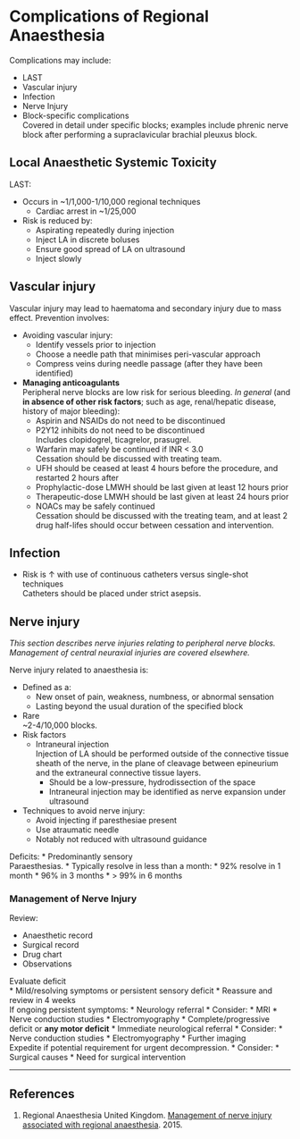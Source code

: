 # Complications of Regional Anaesthesia

Complications may include:

* LAST
* Vascular injury
* Infection
* Nerve Injury
* Block-specific complications  
Covered in detail under specific blocks; examples include phrenic nerve block after performing a supraclavicular brachial pleuxus block.


## Local Anaesthetic Systemic Toxicity

LAST:

* Occurs in ~1/1,000-1/10,000 regional techniques
	* Cardiac arrest in ~1/25,000
* Risk is reduced by:
	* Aspirating repeatedly during injection
	* Inject LA in discrete boluses
	* Ensure good spread of LA on ultrasound
	* Inject slowly

## Vascular injury

Vascular injury may lead to haematoma and secondary injury due to mass effect. Prevention involves:

* Avoiding vascular injury:
	* Identify vessels prior to injection
	* Choose a needle path that minimises peri-vascular approach
	* Compress veins during needle passage (after they have been identified)
* **Managing anticoagulants**  
Peripheral nerve blocks are low risk for serious bleeding. *In general* (and **in absence of other risk factors**; such as age, renal/hepatic disease, history of major bleeding):
	* Aspirin and NSAIDs do not need to be discontinued  
	* P2Y12 inhibits do not need to be discontinued  
	Includes clopidogrel, ticagrelor, prasugrel.
	* Warfarin may safely be continued if INR < 3.0  
	Cessation should be discussed with treating team.
	* UFH should be ceased at least 4 hours before the procedure, and restarted 2 hours after
	* Prophylactic-dose LMWH should be last given at least 12 hours prior
	* Therapeutic-dose LMWH should be last given at least 24 hours prior
	* NOACs may be safely continued  
	Cessation should be discussed with the treating team, and at least 2 drug half-lifes should occur between cessation and intervention.


## Infection

* Risk is ↑ with use of continuous catheters versus single-shot techniques  
Catheters should be placed under strict asepsis.

## Nerve injury

*This section describes nerve injuries relating to peripheral nerve blocks. Management of central neuraxial injuries are covered elsewhere.*

Nerve injury related to anaesthesia is:

* Defined as a:
	* New onset of pain, weakness, numbness, or abnormal sensation
	* Lasting beyond the usual duration of the specified block
* Rare  
~2-4/10,000 blocks.
* Risk factors
	* Intraneural injection  
	Injection of LA should be performed outside of the connective tissue sheath of the nerve, in the plane of cleavage between epineurium and the extraneural connective tissue layers.
		* Should be a low-pressure, hydrodissection of the space
		* Intraneural injection may be identified as nerve expansion under ultrasound
* Techniques to avoid nerve injury:
	* Avoid injecting if paresthesiae present
	* Use atraumatic needle
	* Notably not reduced with ultrasound guidance


Deficits:
	* Predominantly sensory  
	Paraesthesias.
	* Typically resolve in less than a month:
		* 92% resolve in 1 month
		* 96% in 3 months
		* > 99% in 6 months



### Management of Nerve Injury

Review:

* Anaesthetic record
* Surgical record
* Drug chart
* Observations


Evaluate deficit  
* Mild/resolving symptoms or persistent sensory deficit
	* Reassure and review in 4 weeks  
	If ongoing persistent symptoms:
		* Neurology referral
		* Consider:
			* MRI
			* Nerve conduction studies
			* Electromyography
* Complete/progressive deficit or **any motor deficit**
	* Immediate neurological referral
	* Consider:
		* Nerve conduction studies
		* Electromyography
		* Further imaging  
		Expedite if potential requirement for urgent decompression.
	* Consider:
		* Surgical causes
		* Need for surgical intervention


---

## References


1. Regional Anaesthesia United Kingdom. [Management of nerve injury associated with regional anaesthesia](https://www.ra-uk.org/images/Documents/NERVE_INJURY_management_algorithm_RAUK_April2015.pdf). 2015. 